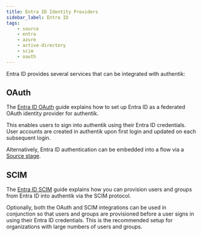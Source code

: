```yaml
---
title: Entra ID Identity Providers
sidebar_label: Entra ID
tags:
    - source
    - entra
    - azure
    - active-directory
    - scim
    - oauth
---
```


Entra ID provides several services that can be integrated with authentik:

## OAuth

The [Entra ID OAuth](./oauth/index.mdx) guide explains how to set up Entra ID as a federated OAuth identity provider for authentik.

This enables users to sign into authentik using their Entra ID credentials. User accounts are created in authentik upon first login and updated on each subsequent login.

Alternatively, Entra ID authentication can be embedded into a flow via a [Source stage](../../../../../add-secure-apps/flows-stages/stages/source).

## SCIM

The [Entra ID SCIM](./scim/index.mdx) guide explains how you can provision users and groups from Entra ID into authentik via the SCIM protocol.

Optionally, both the OAuth and SCIM integrations can be used in conjunction so that users and groups are provisioned before a user signs in using their Entra ID credentials. This is the recommended setup for organizations with large numbers of users and groups.
